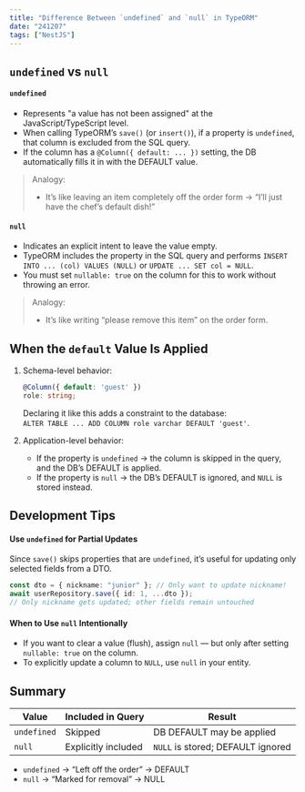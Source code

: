 ```yaml
---
title: "Difference Between `undefined` and `null` in TypeORM"
date: "241207"
tags: ["NestJS"]
---
```


## `undefined` vs `null`

#### `undefined`

- Represents "a value has not been assigned" at the JavaScript/TypeScript level.
- When calling TypeORM’s `save()` (or `insert()`), if a property is `undefined`, that column is excluded from the SQL query.
- If the column has a `@Column({ default: ... })` setting, the DB automatically fills it in with the DEFAULT value.

> Analogy:
>
> - It’s like leaving an item completely off the order form → “I’ll just have the chef’s default dish!”

#### `null`

- Indicates an explicit intent to leave the value empty.
- TypeORM includes the property in the SQL query and performs `INSERT INTO ... (col) VALUES (NULL)` or `UPDATE ... SET col = NULL`.
- You must set `nullable: true` on the column for this to work without throwing an error.

> Analogy:
>
> - It’s like writing “please remove this item” on the order form.

## When the `default` Value Is Applied

1. Schema-level behavior:

   ```ts
   @Column({ default: 'guest' })
   role: string;
   ```

   Declaring it like this adds a constraint to the database:  
   `ALTER TABLE ... ADD COLUMN role varchar DEFAULT 'guest'`.

2. Application-level behavior:
   - If the property is `undefined` → the column is skipped in the query, and the DB’s DEFAULT is applied.
   - If the property is `null` → the DB’s DEFAULT is ignored, and `NULL` is stored instead.

## Development Tips

#### Use `undefined` for Partial Updates

Since `save()` skips properties that are `undefined`, it’s useful for updating only selected fields from a DTO.

```ts
const dto = { nickname: "junior" }; // Only want to update nickname!
await userRepository.save({ id: 1, ...dto });
// Only nickname gets updated; other fields remain untouched
```

#### When to Use `null` Intentionally

- If you want to clear a value (flush), assign `null` — but only after setting `nullable: true` on the column.
- To explicitly update a column to `NULL`, use `null` in your entity.

## Summary

| Value       | Included in Query   | Result                            |
| ----------- | ------------------- | --------------------------------- |
| `undefined` | Skipped             | DB DEFAULT may be applied         |
| `null`      | Explicitly included | `NULL` is stored; DEFAULT ignored |

- `undefined` → “Left off the order” → DEFAULT
- `null` → “Marked for removal” → NULL
